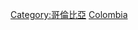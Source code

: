 {{Commons category|Subdivisions of Colombia}}
{{Catmore}}

[[Category:哥倫比亞|Category:哥倫比亞]]
[[Category:美洲國家行政區劃|Colombia]]